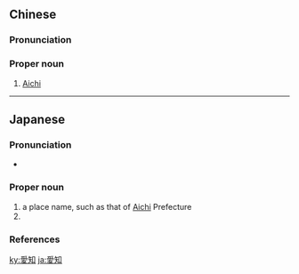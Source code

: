 {{also|爱知}}
==Chinese==
{{zh-forms|s=爱知}}

===Pronunciation===
{{zh-pron
|m=Àizhī
|c=oi3 zi1
|cat=pn
}}

===Proper noun===
{{zh-proper noun}}

# [[Aichi]]

----

==Japanese==
{{wikipedia|lang=ja}}
{{ja-kanjitab|あい|ち|yomi=on}}

===Pronunciation===
* {{ja-pron|あいち|y=o|acc=1|acc_ref=NHK}}

===Proper noun===
{{ja-pos|あいち|proper}}

# a place name, such as that of [[Aichi]] Prefecture
# {{surname|lang=ja|sort=あいち}}

===References===
<references/>

[[ky:愛知]]
[[ja:愛知]]